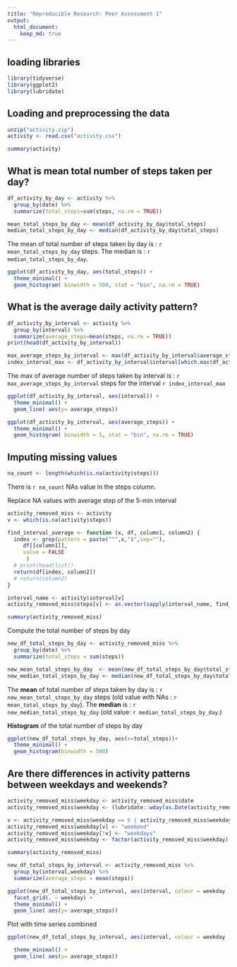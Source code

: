 ```yaml
---
title: "Reproducible Research: Peer Assessment 1"
output: 
  html_document:
    keep_md: true
---
```


## loading libraries
```r
library(tidyverse)
library(ggplot2)
library(lubridate)

```

## Loading and preprocessing the data
```r
unzip("activity.zip")
activity <- read.csv("activity.csv")

summary(activity)
```

## What is mean total number of steps taken per day?
```r


df_activity_by_day <- activity %>% 
  group_by(date) %>%
  summarize(total_steps=sum(steps, na.rm = TRUE))

mean_total_steps_by_day <- mean(df_activity_by_day$total_steps)
median_total_steps_by_day <- median(df_activity_by_day$total_steps)


```

The mean of total number of steps taken by day is : `r  mean_total_steps_by_day` steps.
The median is : `r median_total_steps_by_day`.

```r
ggplot(df_activity_by_day, aes(total_steps)) +
  theme_minimal() +
  geom_histogram( binwidth = 500, stat = "bin", na.rm = TRUE)

```


## What is the average daily activity pattern?

```r


df_activity_by_interval <- activity %>% 
  group_by(interval) %>%
  summarize(average_steps=mean(steps, na.rm = TRUE))
print(head(df_activity_by_interval))

max_average_steps_by_interval <- max(df_activity_by_interval$average_steps)
index_interval_max <- df_activity_by_interval$interval[which.max(df_activity_by_interval$average_steps)]

```

The max of average number of steps taken by interval is : `r  max_average_steps_by_interval` steps for the interval `r index_interval_max`


```r
ggplot(df_activity_by_interval, aes(interval)) +
  theme_minimal() +
  geom_line( aes(y= average_steps))

```


```r
ggplot(df_activity_by_interval, aes(average_steps)) +
  theme_minimal() +
  geom_histogram( binwidth = 5, stat = "bin", na.rm = TRUE)

```


## Imputing missing values

```r
na_count <- length(which(is.na(activity$steps)))
```

There is `r na_count` NAs value in the steps column.

Replace NA values with average step of the 5-min interval
```r

activity_removed_miss <- activity
v <- which(is.na(activity$steps))

find_interval_average <- function (x, df, column1, column2) { 
  index <- grep(pattern = paste("^",x,"$",sep=""), 
     df[[column1]], 
     value = FALSE
      )
  # print(head(list))
  return(df[index, column2])
  # return(column2)
}

interval_name <- activity$interval[v]
activity_removed_miss$steps[v] <- as.vector(sapply(interval_name, find_interval_average, df_activity_by_interval, "interval","average_steps"), mode = "numeric")

summary(activity_removed_miss)

```

Compute the total number of steps by day
```r
new_df_total_steps_by_day <- activity_removed_miss %>%
  group_by(date) %>%
  summarize(total_steps = sum(steps))

new_mean_total_steps_by_day  <- mean(new_df_total_steps_by_day$total_steps)
new_median_total_steps_by_day <- median(new_df_total_steps_by_day$total_steps)
```

The **mean** of total number of steps taken by day is : `r  new_mean_total_steps_by_day` steps (old value with NAs : `r  mean_total_steps_by_day`).
The **median** is : `r new_median_total_steps_by_day` (old value: `r median_total_steps_by_day`.)

**Histogram** of the total number of steps by day
```r
ggplot(new_df_total_steps_by_day, aes(x=total_steps))+
  theme_minimal() +
  geom_histogram(binwidth = 500)


```


## Are there differences in activity patterns between weekdays and weekends?

```r
activity_removed_miss$weekday <- activity_removed_miss$date
activity_removed_miss$weekday <- (lubridate::wday(as.Date(activity_removed_miss$weekday),week_start = 1))

v <- activity_removed_miss$weekday == 6 | activity_removed_miss$weekday == 7
activity_removed_miss$weekday[v] <- "weekend"
activity_removed_miss$weekday[!v] <- "weekdays"
activity_removed_miss$weekday <- factor(activity_removed_miss$weekday)

summary(activity_removed_miss)

new_df_total_steps_by_interval <- activity_removed_miss %>%
  group_by(interval,weekday) %>%
  summarize(average_steps = mean(steps))

ggplot(new_df_total_steps_by_interval, aes(interval, colour = weekday )) +
  facet_grid(. ~ weekday) +
  theme_minimal() +
  geom_line( aes(y= average_steps))
```

Plot with time series combined

```r
ggplot(new_df_total_steps_by_interval, aes(interval, colour = weekday )) +

  theme_minimal() +
  geom_line( aes(y= average_steps))

```

